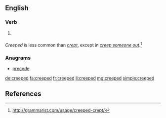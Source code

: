 ==English==

===Verb===
{{head|en|verb form}}

# {{en-past of|creep}}

===={{usage}}====

''Creeped'' is less common than ''[[crept]]'', except in ''[[creep someone out]]''.<ref>http://grammarist.com/usage/creeped-crept/</ref>

===Anagrams===
* [[precede#English|precede]]

[[de:creeped]]
[[fa:creeped]]
[[fr:creeped]]
[[li:creeped]]
[[mg:creeped]]
[[simple:creeped]]
==References==
<references/>